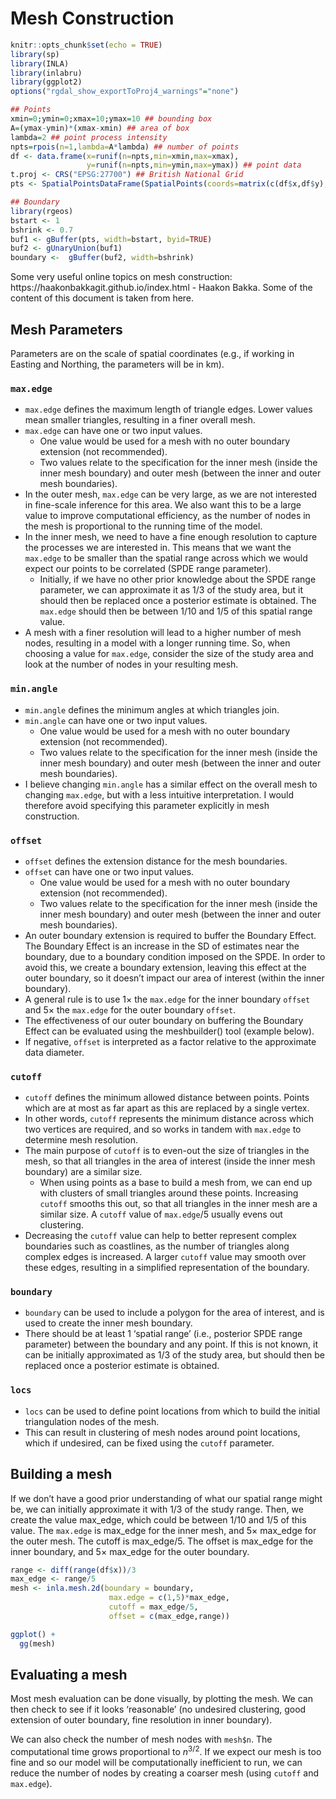 # Mesh Construction

```r
knitr::opts_chunk$set(echo = TRUE)
library(sp)
library(INLA)
library(inlabru)
library(ggplot2)
options("rgdal_show_exportToProj4_warnings"="none")

## Points
xmin=0;ymin=0;xmax=10;ymax=10 ## bounding box
A=(ymax-ymin)*(xmax-xmin) ## area of box
lambda=2 ## point process intensity
npts=rpois(n=1,lambda=A*lambda) ## number of points
df <- data.frame(x=runif(n=npts,min=xmin,max=xmax),
                 y=runif(n=npts,min=ymin,max=ymax)) ## point data
t.proj <- CRS("EPSG:27700") ## British National Grid
pts <- SpatialPointsDataFrame(SpatialPoints(coords=matrix(c(df$x,df$y),ncol=2,byrow=FALSE,dimnames=list(NULL,c("x", "y"))),bbox=NULL,proj4string=t.proj),data=df)

## Boundary
library(rgeos)
bstart <- 1
bshrink <- 0.7
buf1 <- gBuffer(pts, width=bstart, byid=TRUE)
buf2 <- gUnaryUnion(buf1)
boundary <-  gBuffer(buf2, width=bshrink)
```

Some very useful online topics on mesh construction:  https://haakonbakkagit.github.io/index.html - Haakon Bakka. Some of the content of this document is taken from here.

## Mesh Parameters

Parameters are on the scale of spatial coordinates (e.g., if working in Easting and Northing, the parameters will be in km).

### `max.edge`

* `max.edge` defines the maximum length of triangle edges. Lower values mean smaller triangles, resulting in a finer overall mesh.
* `max.edge` can have one or two input values. 
  + One value would be used for a mesh with no outer boundary extension (not recommended). 
  + Two values relate to the specification for the inner mesh (inside the inner mesh boundary) and outer mesh (between the inner and outer mesh boundaries).
* In the outer mesh, `max.edge` can be very large, as we are not interested in fine-scale inference for this area. We also want this to be a large value to improve computational efficiency, as the number of nodes in the mesh is proportional to the running time of the model.
* In the inner mesh, we need to have a fine enough resolution to capture the processes we are interested in. This means that we want the `max.edge` to be smaller than the spatial range across which we would expect our points to be correlated (SPDE range parameter). 
  + Initially, if we have no other prior knowledge about the SPDE range parameter, we can approximate it as 1/3 of the study area, but it should then be replaced once a posterior estimate is obtained. The `max.edge` should then be between 1/10 and 1/5 of this spatial range value.
* A mesh with a finer resolution will lead to a higher number of mesh nodes, resulting in a model with a longer running time. So, when choosing a value for `max.edge`, consider the size of the study area and look at the number of nodes in your resulting mesh. 

### `min.angle`

* `min.angle` defines the minimum angles at which triangles join.
* `min.angle` can have one or two input values. 
  + One value would be used for a mesh with no outer boundary extension (not recommended). 
  + Two values relate to the specification for the inner mesh (inside the inner mesh boundary) and outer mesh (between the inner and outer mesh boundaries).
* I believe changing `min.angle` has a similar effect on the overall mesh to changing `max.edge`, but with a less intuitive interpretation. I would therefore avoid specifying this parameter explicitly in mesh construction.

### `offset`

* `offset` defines the extension distance for the mesh boundaries.
* `offset` can have one or two input values.
  + One value would be used for a mesh with no outer boundary extension (not recommended). 
  + Two values relate to the specification for the inner mesh (inside the inner mesh boundary) and outer mesh (between the inner and outer mesh boundaries).
* An outer boundary extension is required to buffer the Boundary Effect. The Boundary Effect is an increase in the SD of estimates near the boundary, due to a boundary condition imposed on the SPDE. In order to avoid this, we create a boundary extension, leaving this effect at the outer boundary, so it doesn't impact our area of interest (within the inner boundary).
* A general rule is to use 1$\times$ the `max.edge` for the inner boundary `offset` and 5$\times$ the `max.edge` for the outer boundary `offset`.
* The effectiveness of our outer boundary on buffering the Boundary Effect can be evaluated using the meshbuilder() tool (example below).
* If negative, `offset` is interpreted as a factor relative to the approximate data diameter.

### `cutoff`

* `cutoff` defines the minimum allowed distance between points. Points which are at most as far apart as this are replaced by a single vertex.
* In other words, `cutoff` represents the minimum distance across which two vertices are required, and so works in tandem with `max.edge` to determine mesh resolution.
* The main purpose of `cutoff` is to even-out the size of triangles in the mesh, so that all triangles in the area of interest (inside the inner mesh boundary) are a similar size. 
  + When using points as a base to build a mesh from, we can end up with clusters of small triangles around these points. Increasing `cutoff` smooths this out, so that all triangles in the inner mesh are a similar size. A `cutoff` value of `max.edge`/5 usually evens out clustering.
* Decreasing the `cutoff` value can help to better represent complex boundaries such as coastlines, as the number of triangles along complex edges is increased. A larger `cutoff` value may smooth over these edges, resulting in a simplified representation of the boundary.

### `boundary`

* `boundary` can be used to include a polygon for the area of interest, and is used to create the inner mesh boundary.
* There should be at least 1 'spatial range' (i.e., posterior SPDE range parameter) between the boundary and any point. If this is not known, it can be initially approximated as 1/3 of the study area, but should then be replaced once a posterior estimate is obtained.

### `locs`

* `locs` can be used to define point locations from which to build the initial triangulation nodes of the mesh.
* This can result in clustering of mesh nodes around point locations, which if undesired, can be fixed using the `cutoff` parameter.

## Building a mesh

If we don't have a good prior understanding of what our spatial range might be, we can initially approximate it with 1/3 of the study range. Then, we create the value max_edge, which could be between 1/10 and 1/5 of this value. The `max.edge` is max_edge for the inner mesh, and 5$\times$ max_edge for the outer mesh. The cutoff is max_edge/5. The offset is max_edge for the inner boundary, and 5$\times$ max_edge for the outer boundary.

```r
range <- diff(range(df$x))/3
max_edge <- range/5
mesh <- inla.mesh.2d(boundary = boundary,
                      max.edge = c(1,5)*max_edge,
                      cutoff = max_edge/5,
                      offset = c(max_edge,range))
```

```r
ggplot() +
  gg(mesh)
```

## Evaluating a mesh

Most mesh evaluation can be done visually, by plotting the mesh. We can then check to see if it looks 'reasonable' (no undesired clustering, good extension of outer boundary, fine resolution in inner boundary). 

We can also check the number of mesh nodes with `mesh$n`. The computational time grows proportional to $n^{3/2}$. If we expect our mesh is too fine and so our model will be computationally inefficient to run, we can reduce the number of nodes by creating a coarser mesh (using `cutoff` and `max.edge`).